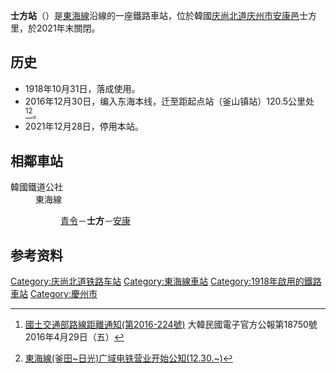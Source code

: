 {{NoteTA |G1=Railway |G2=Transport}}
{{Infobox station
|livery     = #272727
|name       = 士方站
|eng_name   = Sabang
|image      = Sabang station 002.jpg
|caption    =
|hangul     = 사방역
|hanja      = 士方驛
|rr         = Sabang-yeok
|mr         = 
|distance   = 120.5km
|lines      = [[東海線|東海線]]
|address    = {{KOR}}[[庆尚北道|庆尚北道]][[庆州市|庆州市]][[安康邑|安康邑]]{{link-ko|安見路 (慶州市)|안현로 (경주시)|安見路}}886-3
|operator   = [[韓國鐵道公社|韓國鐵道公社]]
|status     = [[廢站|廢站]]
|structure  = 地面車站
|platform   = 
|opened     = 1918年12月28日
|closed     = 2021年12月28日
|adjacent   = {{Adjacent stations|system1=韓國鐵道公社
|line1=東海線|left1=青令|right1=安康|note-left1=2.7km|note-right1=5.8km
}}
}}

'''士方站'''（{{kor|諺=사방역|漢=士方驛|羅=Sabang yeok|f=y}}）是[[東海線|東海線]]沿線的一座鐵路車站，位於韓國[[庆尚北道|庆尚北道]][[庆州市|庆州市]][[安康邑|安康邑]]士方里，於2021年末關閉。

== 历史 ==
*1918年10月31日，落成使用。
*2016年12月30日，编入东海本线，迁至距起点站（釜山镇站）120.5公里处<ref>{{ko icon}}[http://gwanbo.moi.go.kr/gwanbo/dailyGazetteView.gz?ebookSeq=00000000000000001461809311793000&searchDate=&currPage=&linePerPage= 國土交通部路線距離通知(第2016-224號)] {{webarchive|url=https://web.archive.org/web/20170305003247/http://gwanbo.moi.go.kr/gwanbo/dailyGazetteView.gz?ebookSeq=00000000000000001461809311793000&searchDate=&currPage=&linePerPage= |date=2017-03-05 }}大韓民國電子官方公報第18750號2016年4月29日（五）</ref><ref>{{ko icon}}[https://archive.is/20161230111936/http://www.letskorail.com/ebizcom/event/total/EbizcomEventTotallw_cus06101_iframe.do?searchKeyword2=955 東海線(釜田~日光)广域电铁营业开始公知(12.30.~)]</ref>。
*2021年12月28日，停用本站。

== 相鄰車站 ==
;韓國鐵道公社
:東海線
::[[青令站|青令]]－'''士方'''－[[安康站_(慶尚北道)|安康]]

== 参考资料 ==
{{reflist}}

{{东海线}}

[[Category:庆尚北道铁路车站|Category:庆尚北道铁路车站]]
[[Category:東海線車站|Category:東海線車站]]
[[Category:1918年啟用的鐵路車站|Category:1918年啟用的鐵路車站]]
[[Category:慶州市|Category:慶州市]]